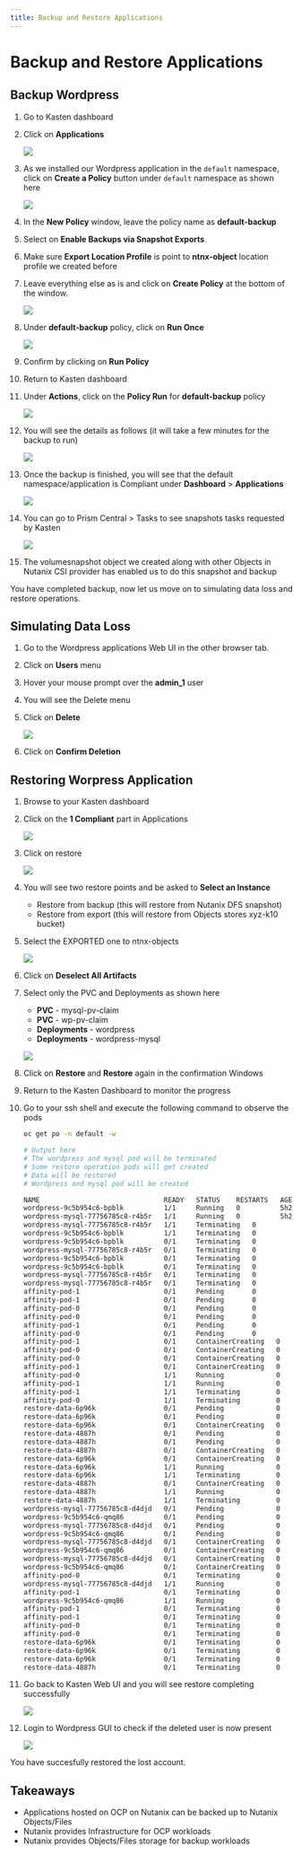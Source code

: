 ```yaml
---
title: Backup and Restore Applications
---
```


# Backup and Restore Applications

## Backup Wordpress

1.  Go to Kasten dashboard

2.  Click on **Applications**

    ![](ocp_k10_backup_restore_images/kasten_apps.png)

3.  As we installed our Wordpress application in the `default`
    namespace, click on **Create a Policy** button under `default`
    namespace as shown here

    ![](ocp_k10_backup_restore_images/kasten_default_policy.png)

4.  In the **New Policy** window, leave the policy name as
    **default-backup**

5.  Select on **Enable Backups via Snapshot Exports**

6.  Make sure **Export Location Profile** is point to **ntnx-object**
    location profile we created before

7.  Leave everything else as is and click on **Create Policy** at the
    bottom of the window.

    ![](ocp_k10_backup_restore_images/kasten_default_policy_options.png)

8.  Under **default-backup** policy, click on **Run Once**

    ![](ocp_k10_backup_restore_images/kasten_policy_run_once.png)

9.  Confirm by clicking on **Run Policy**

10. Return to Kasten dashboard

11. Under **Actions**, click on the **Policy Run** for
    **default-backup** policy

    ![](ocp_k10_backup_restore_images/actions_policy_run.png)

12. You will see the details as follows (it will take a few minutes for
    the backup to run)

    ![](ocp_k10_backup_restore_images/kasten_default_backup_success.png)

13. Once the backup is finished, you will see that the default
    namespace/application is Compliant under **Dashboard** \>
    **Applications**

    ![](ocp_k10_backup_restore_images/kasten_compliant_defaut_ns.png)

14. You can go to Prism Central \> Tasks to see snapshots tasks
    requested by Kasten

    ![](ocp_k10_backup_restore_images/pc_snapshot_tasks.png)

15. The volumesnapshot object we created along with other Objects in
    Nutanix CSI provider has enabled us to do this snapshot and backup

You have completed backup, now let us move on to simulating data loss
and restore operations.

## Simulating Data Loss

1.  Go to the Wordpress applications Web UI in the other browser tab.

2.  Click on **Users** menu

3.  Hover your mouse prompt over the **admin_1** user

4.  You will see the Delete menu

5.  Click on **Delete**

    ![](ocp_k10_backup_restore_images/wordpress_user_delete.png)

6.  Click on **Confirm Deletion**

## Restoring Worpress Application

1.  Browse to your Kasten dashboard

2.  Click on the **1 Compliant** part in Applications

    ![](ocp_k10_backup_restore_images/kasten_restore_start.png)

3.  Click on restore

    ![](ocp_k10_backup_restore_images/kasten_restore_2.png)

4.  You will see two restore points and be asked to **Select an
    Instance**

    -   Restore from backup (this will restore from Nutanix DFS
        snapshot)
    -   Restore from export (this will restore from Objects stores
        xyz-k10 bucket)

5.  Select the EXPORTED one to ntnx-objects

    ![](ocp_k10_backup_restore_images/kasten_select_objects_restore.png)

6.  Click on **Deselect All Artifacts**

7.  Select only the PVC and Deployments as shown here

    -   **PVC** - mysql-pv-claim
    -   **PVC** - wp-pv-claim
    -   **Deployments** - wordpress
    -   **Deployments** - wordpress-mysql

    ![](ocp_k10_backup_restore_images/kasten_restore_artifacts.png)

8.  Click on **Restore** and **Restore** again in the confirmation Windows

9.  Return to the Kasten Dashboard to monitor the progress

10. Go to your ssh shell and execute the following command to observe the pods

    ```bash 
    oc get po -n default -w
    ```

    ```bash {20} showLineNumbers
    # Output here
    # The wordpress and mysql pod will be terminated
    # Some restore operation pods will get created
    # Data will be restored
    # Wordpress and mysql pod will be created

    NAME                               READY   STATUS    RESTARTS   AGE
    wordpress-9c5b954c6-bpblk          1/1     Running   0          5h27m
    wordpress-mysql-77756785c8-r4b5r   1/1     Running   0          5h27m
    wordpress-mysql-77756785c8-r4b5r   1/1     Terminating   0          5h28m
    wordpress-9c5b954c6-bpblk          1/1     Terminating   0          5h28m
    wordpress-9c5b954c6-bpblk          0/1     Terminating   0          5h28m
    wordpress-mysql-77756785c8-r4b5r   0/1     Terminating   0          5h28m
    wordpress-9c5b954c6-bpblk          0/1     Terminating   0          5h28m
    wordpress-9c5b954c6-bpblk          0/1     Terminating   0          5h28m
    wordpress-mysql-77756785c8-r4b5r   0/1     Terminating   0          5h28m
    wordpress-mysql-77756785c8-r4b5r   0/1     Terminating   0          5h28m
    affinity-pod-1                     0/1     Pending       0          0s
    affinity-pod-1                     0/1     Pending       0          0s
    affinity-pod-0                     0/1     Pending       0          0s
    affinity-pod-0                     0/1     Pending       0          0s
    affinity-pod-1                     0/1     Pending       0          8s
    affinity-pod-0                     0/1     Pending       0          8s
    affinity-pod-1                     0/1     ContainerCreating   0          8s
    affinity-pod-0                     0/1     ContainerCreating   0          8s
    affinity-pod-0                     0/1     ContainerCreating   0          19s
    affinity-pod-1                     0/1     ContainerCreating   0          20s
    affinity-pod-0                     1/1     Running             0          20s
    affinity-pod-1                     1/1     Running             0          21s
    affinity-pod-1                     1/1     Terminating         0          25s
    affinity-pod-0                     1/1     Terminating         0          25s
    restore-data-6p96k                 0/1     Pending             0          0s
    restore-data-6p96k                 0/1     Pending             0          0s
    restore-data-6p96k                 0/1     ContainerCreating   0          0s
    restore-data-4887h                 0/1     Pending             0          0s
    restore-data-4887h                 0/1     Pending             0          0s
    restore-data-4887h                 0/1     ContainerCreating   0          1s
    restore-data-6p96k                 0/1     ContainerCreating   0          3s
    restore-data-6p96k                 1/1     Running             0          4s
    restore-data-6p96k                 1/1     Terminating         0          8s
    restore-data-4887h                 0/1     ContainerCreating   0          8s
    restore-data-4887h                 1/1     Running             0          10s
    restore-data-4887h                 1/1     Terminating         0          16s
    wordpress-mysql-77756785c8-d4djd   0/1     Pending             0          0s
    wordpress-9c5b954c6-qmq86          0/1     Pending             0          0s
    wordpress-mysql-77756785c8-d4djd   0/1     Pending             0          0s
    wordpress-9c5b954c6-qmq86          0/1     Pending             0          0s
    wordpress-mysql-77756785c8-d4djd   0/1     ContainerCreating   0          0s
    wordpress-9c5b954c6-qmq86          0/1     ContainerCreating   0          0s
    wordpress-mysql-77756785c8-d4djd   0/1     ContainerCreating   0          3s
    wordpress-9c5b954c6-qmq86          0/1     ContainerCreating   0          7s
    affinity-pod-0                     0/1     Terminating         0          59s
    wordpress-mysql-77756785c8-d4djd   1/1     Running             0          10s #<< restored wordpress
    affinity-pod-1                     0/1     Terminating         0          59s
    wordpress-9c5b954c6-qmq86          1/1     Running             0          11s #<< restored mysql
    affinity-pod-1                     0/1     Terminating         0          63s
    affinity-pod-1                     0/1     Terminating         0          63s
    affinity-pod-0                     0/1     Terminating         0          63s
    affinity-pod-0                     0/1     Terminating         0          63s
    restore-data-6p96k                 0/1     Terminating         0          40s
    restore-data-6p96k                 0/1     Terminating         0          47s
    restore-data-6p96k                 0/1     Terminating         0          47s
    restore-data-4887h                 0/1     Terminating         0          48s
    ```

11. Go back to Kasten Web UI and you will see restore completing successfully

    ![](ocp_k10_backup_restore_images/kasten_restore_success.png)

12. Login to Wordpress GUI to check if the deleted user is now present

    ![](ocp_k10_backup_restore_images/wordpress_restored_user_state.png)

You have succesfully restored the lost account.

## Takeaways

-   Applications hosted on OCP on Nutanix can be backed up to Nutanix
    Objects/Files
-   Nutanix provides Infrastructure for OCP workloads
-   Nutanix provides Objects/Files storage for backup workloads
